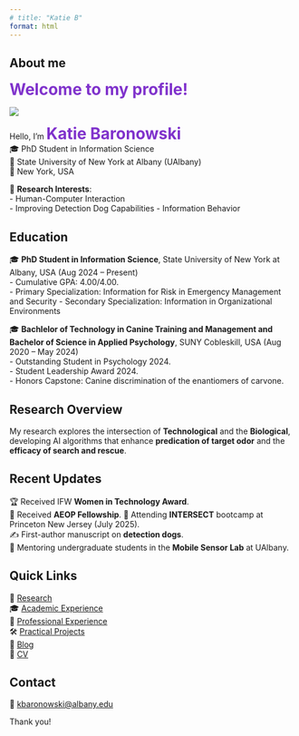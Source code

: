 ```yaml
---
# title: "Katie B"
format: html
---
```


## About me

<span style="font-size: 28px; color:rgb(128, 51, 204);"><strong> Welcome to my profile! </strong></span> 

::: {.grid}
::: {.g-col-4}
![](images/picofme.JPG)
:::

::: {.g-col-8}
Hello, I'm <span style="font-size: 28px; color:rgb(128, 51, 204);"><strong>Katie Baronowski</strong></span> <br>
🎓 PhD Student in Information Science<br>
🏫 State University of New York at Albany (UAlbany)<br>
📍 New York, USA <br>

🔬 **Research Interests**:  
- Human-Computer Interaction  
- Improving Detection Dog Capabilities 
- Information Behavior

:::
:::

## Education

🎓 **PhD Student in Information Science**, State University of New York at Albany, USA (Aug 2024 – Present)  <br>
  - Cumulative GPA: 4.00/4.00. <br>
  - Primary Specialization: Information for Risk in Emergency Management and Security
  - Secondary Specialization: Information in Organizational Environments

🎓 **Bachlelor of Technology in Canine Training and Management and Bachelor of Science in Applied Psychology**, SUNY Cobleskill, USA (Aug 2020 – May 2024) <br>
  - Outstanding Student in Psychology 2024. <br>
  - Student Leadership Award 2024.  <br>
  - Honors Capstone: Canine discrimination of the enantiomers of carvone.

## Research Overview

My research explores the intersection of **Technological** and the **Biological**, developing AI algorithms that enhance **predication of target odor** and the **efficacy of search and rescue**.

## Recent Updates

🏆 Received IFW **Women in Technology Award**.  <br>
🚀 Received **AEOP Fellowship**.
📜 Attending **INTERSECT** bootcamp at Princeton New Jersey (July 2025).  <br>
✍️ First-author manuscript on **detection dogs**.  <br>
🚀 Mentoring undergraduate students in the **Mobile Sensor Lab** at UAlbany.


## Quick Links

🔬 [Research](/research/index.html) <br>
🎓 [Academic Experience](/academic.html) <br>
💼 [Professional Experience](/professional.html) <br>
🛠️ [Practical Projects](/projects.html) <br>
📝 [Blog](/blog/index.html) <br>
📄 [CV](/cv.pdf)

## Contact  
📧 [kbaronowski@albany.edu](mailto:kbaronowski@albany.edu)  <br>

Thank you!

